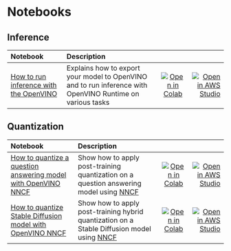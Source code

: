 <!--Copyright 2024 The HuggingFace Team. All rights reserved.
Licensed under the Apache License, Version 2.0 (the "License"); you may not use this file except in compliance with
the License. You may obtain a copy of the License at
http://www.apache.org/licenses/LICENSE-2.0
Unless required by applicable law or agreed to in writing, software distributed under the License is distributed on
an "AS IS" BASIS, WITHOUT WARRANTIES OR CONDITIONS OF ANY KIND, either express or implied. See the License for the
specific language governing permissions and limitations under the License.
-->

# Notebooks

## Inference

| Notebook                                                                                                                                                                                                   | Description                                                                                                                                                                     |                                                                                                                                                                                                                         |       |
|:-----------------------------------------------------------------------------------------------------------------------------------------------------------------------------------------------------------|:--------------------------------------------------------------------------------------------------------------------------------------------------------------------------------|:-----------------------------------------------------------------------------------------------------------------------------------------------------------------------------------------------------------------------:|------:|
| [How to run inference with the OpenVINO](https://github.com/huggingface/optimum-intel/blob/main/notebooks/openvino/optimum_openvino_inference.ipynb)                                                       | Explains how to export your model to OpenVINO and to run inference with OpenVINO Runtime on various tasks                                                                       | [![Open in Colab](https://colab.research.google.com/assets/colab-badge.svg)](https://colab.research.google.com/github/huggingface/optimum-intel/blob/main/notebooks/openvino/optimum_openvino_inference.ipynb)          | [![Open in AWS Studio](https://studiolab.sagemaker.aws/studiolab.svg)](https://studiolab.sagemaker.aws/import/github/huggingface/optimum-intel/blob/main/notebooks/openvino/optimum_openvino_inference.ipynb)          |

## Quantization

| Notebook                                                                                                                                                                                                   | Description                                                                                                                           |                                                                                                                                                                                                                         |       |
|:-----------------------------------------------------------------------------------------------------------------------------------------------------------------------------------------------------------|:--------------------------------------------------------------------------------------------------------------------------------------|:-----------------------------------------------------------------------------------------------------------------------------------------------------------------------------------------------------------------------:|------:|
| [How to quantize a question answering model with OpenVINO NNCF](https://github.com/huggingface/optimum-intel/blob/main/notebooks/openvino/question_answering_quantization.ipynb)                           | Show how to apply post-training quantization on a question answering model using [NNCF](https://github.com/openvinotoolkit/nncf)      | [![Open in Colab](https://colab.research.google.com/assets/colab-badge.svg)](https://colab.research.google.com/github/huggingface/optimum-intel/blob/main/notebooks/openvino/question_answering_quantization.ipynb)     | [![Open in AWS Studio](https://studiolab.sagemaker.aws/studiolab.svg)](https://studiolab.sagemaker.aws/import/github/huggingface/optimum-intel/blob/main/notebooks/openvino/question_answering_quantization.ipynb)     |
| [How to quantize Stable Diffusion model with OpenVINO NNCF](https://github.com/huggingface/optimum-intel/blob/main/notebooks/openvino/stable_diffusion_hybrid_quantization.ipynb)                          | Show how to apply post-training hybrid quantization on a Stable Diffusion model using [NNCF](https://github.com/openvinotoolkit/nncf) | [![Open in Colab](https://colab.research.google.com/assets/colab-badge.svg)](https://colab.research.google.com/github/huggingface/optimum-intel/blob/main/notebooks/openvino/stable_diffusion_hybrid_quantization.ipynb)| [![Open in AWS Studio](https://studiolab.sagemaker.aws/studiolab.svg)](https://studiolab.sagemaker.aws/import/github/huggingface/optimum-intel/blob/main/notebooks/openvino/stable_diffusion_hybrid_quantization.ipynb)|                                       | [![Open in Colab](https://colab.research.google.com/assets/colab-badge.svg)](https://colab.research.google.com/github/huggingface/optimum-intel/blob/main/notebooks/openvino/stable_diffusion_optimization.ipynb)       | [![Open in AWS Studio](https://studiolab.sagemaker.aws/studiolab.svg)](https://studiolab.sagemaker.aws/import/github/huggingface/optimum-intel/blob/main/notebooks/openvino/stable_diffusion_optimization.ipynb)       |


